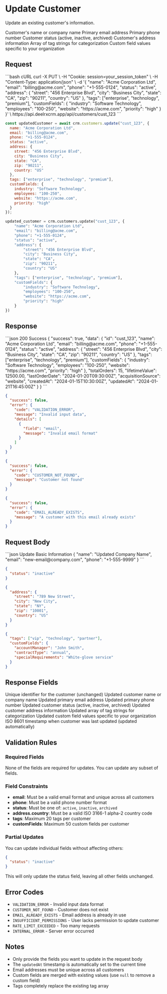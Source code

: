 # Update Customer

Update an existing customer's information.

<Param body="name" type="string">
Customer's name or company name
</Param>

<Param body="email" type="string">
Primary email address
</Param>

<Param body="phone" type="string">
Primary phone number
</Param>

<Param body="status" type="string">
Customer status (active, inactive, archived)
</Param>

<Param body="address" type="object">
Customer's address information
</Param>

<Param body="tags" type="array">
Array of tag strings for categorization
</Param>

<Param body="customFields" type="object">
Custom field values specific to your organization
</Param>

## Request

<CodeGroup>
```bash cURL
curl -X PUT \
  -H "Cookie: session=your_session_token" \
  -H "Content-Type: application/json" \
  -d '{
    "name": "Acme Corporation Ltd",
    "email": "billing@acme.com",
    "phone": "+1-555-0124",
    "status": "active",
    "address": {
      "street": "456 Enterprise Blvd",
      "city": "Business City",
      "state": "CA",
      "zip": "90211",
      "country": "US"
    },
    "tags": ["enterprise", "technology", "premium"],
    "customFields": {
      "industry": "Software Technology",
      "employees": "100-250",
      "website": "https://acme.com",
      "priority": "high"
    }
  }' \
  https://api.deelrxcrm.app/api/customers/cust_123
```

```javascript JavaScript
const updatedCustomer = await crm.customers.update("cust_123", {
  name: "Acme Corporation Ltd",
  email: "billing@acme.com",
  phone: "+1-555-0124",
  status: "active",
  address: {
    street: "456 Enterprise Blvd",
    city: "Business City",
    state: "CA",
    zip: "90211",
    country: "US"
  },
  tags: ["enterprise", "technology", "premium"],
  customFields: {
    industry: "Software Technology",
    employees: "100-250",
    website: "https://acme.com",
    priority: "high"
  }
});
```

```python Python
updated_customer = crm.customers.update("cust_123", {
    "name": "Acme Corporation Ltd",
    "email": "billing@acme.com",
    "phone": "+1-555-0124",
    "status": "active",
    "address": {
        "street": "456 Enterprise Blvd",
        "city": "Business City",
        "state": "CA",
        "zip": "90211",
        "country": "US"
    },
    "tags": ["enterprise", "technology", "premium"],
    "customFields": {
        "industry": "Software Technology",
        "employees": "100-250",
        "website": "https://acme.com",
        "priority": "high"
    }
})
```
</CodeGroup>

## Response

<ResponseExample>
```json 200 Success
{
  "success": true,
  "data": {
    "id": "cust_123",
    "name": "Acme Corporation Ltd",
    "email": "billing@acme.com",
    "phone": "+1-555-0124",
    "status": "active",
    "address": {
      "street": "456 Enterprise Blvd",
      "city": "Business City",
      "state": "CA",
      "zip": "90211",
      "country": "US"
    },
    "tags": ["enterprise", "technology", "premium"],
    "customFields": {
      "industry": "Software Technology",
      "employees": "100-250",
      "website": "https://acme.com",
      "priority": "high"
    },
    "totalOrders": 15,
    "lifetimeValue": 12500.00,
    "lastOrderDate": "2024-01-20T09:30:00Z",
    "acquisitionSource": "website",
    "createdAt": "2024-01-15T10:30:00Z",
    "updatedAt": "2024-01-21T16:45:00Z"
  }
}
```

```json 400 Bad Request
{
  "success": false,
  "error": {
    "code": "VALIDATION_ERROR",
    "message": "Invalid input data",
    "details": [
      {
        "field": "email",
        "message": "Invalid email format"
      }
    ]
  }
}
```

```json 404 Not Found
{
  "success": false,
  "error": {
    "code": "CUSTOMER_NOT_FOUND",
    "message": "Customer not found"
  }
}
```

```json 409 Conflict
{
  "success": false,
  "error": {
    "code": "EMAIL_ALREADY_EXISTS",
    "message": "A customer with this email already exists"
  }
}
```
</ResponseExample>

## Request Body

<RequestExample>
```json Update Basic Information
{
  "name": "Updated Company Name",
  "email": "new-email@company.com",
  "phone": "+1-555-9999"
}
```

```json Update Status
{
  "status": "inactive"
}
```

```json Update Address
{
  "address": {
    "street": "789 New Street",
    "city": "New City",
    "state": "NY",
    "zip": "10001",
    "country": "US"
  }
}
```

```json Update Tags and Custom Fields
{
  "tags": ["vip", "technology", "partner"],
  "customFields": {
    "accountManager": "John Smith",
    "contractType": "annual",
    "specialRequirements": "White-glove service"
  }
}
```
</RequestExample>

## Response Fields

<ResponseField name="id" type="string">
Unique identifier for the customer (unchanged)
</ResponseField>

<ResponseField name="name" type="string">
Updated customer name or company name
</ResponseField>

<ResponseField name="email" type="string">
Updated primary email address
</ResponseField>

<ResponseField name="phone" type="string">
Updated primary phone number
</ResponseField>

<ResponseField name="status" type="string">
Updated customer status (active, inactive, archived)
</ResponseField>

<ResponseField name="address" type="object">
Updated customer address information
</ResponseField>

<ResponseField name="tags" type="array">
Updated array of tag strings for categorization
</ResponseField>

<ResponseField name="customFields" type="object">
Updated custom field values specific to your organization
</ResponseField>

<ResponseField name="updatedAt" type="string">
ISO 8601 timestamp when customer was last updated (updated automatically)
</ResponseField>

## Validation Rules

### Required Fields
None of the fields are required for updates. You can update any subset of fields.

### Field Constraints
- **email**: Must be a valid email format and unique across all customers
- **phone**: Must be a valid phone number format
- **status**: Must be one of: `active`, `inactive`, `archived`
- **address.country**: Must be a valid ISO 3166-1 alpha-2 country code
- **tags**: Maximum 20 tags per customer
- **customFields**: Maximum 50 custom fields per customer

### Partial Updates
You can update individual fields without affecting others:

```json
{
  "status": "inactive"
}
```

This will only update the status field, leaving all other fields unchanged.

## Error Codes

- `VALIDATION_ERROR` - Invalid input data format
- `CUSTOMER_NOT_FOUND` - Customer does not exist
- `EMAIL_ALREADY_EXISTS` - Email address is already in use
- `INSUFFICIENT_PERMISSIONS` - User lacks permission to update customer
- `RATE_LIMIT_EXCEEDED` - Too many requests
- `INTERNAL_ERROR` - Server error occurred

## Notes

- Only provide the fields you want to update in the request body
- The `updatedAt` timestamp is automatically set to the current time
- Email addresses must be unique across all customers
- Custom fields are merged with existing values (use `null` to remove a custom field)
- Tags completely replace the existing tag array